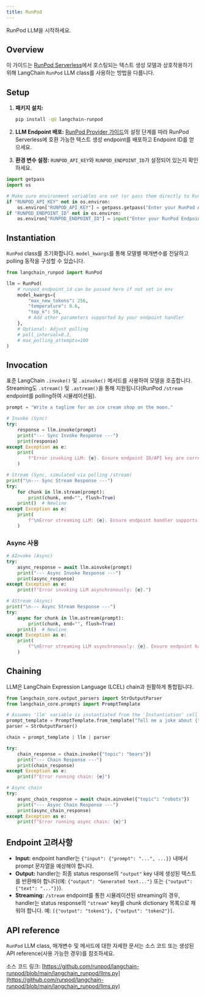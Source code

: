 ```yaml
---
title: RunPod
---
```


RunPod LLM을 시작하세요.

## Overview

이 가이드는 [RunPod Serverless](https://www.runpod.io/serverless-gpu)에서 호스팅되는 텍스트 생성 모델과 상호작용하기 위해 LangChain `RunPod` LLM class를 사용하는 방법을 다룹니다.

## Setup

1. **패키지 설치:**

   ```bash
   pip install -qU langchain-runpod
   ```

2. **LLM Endpoint 배포:** [RunPod Provider 가이드](/oss/integrations/providers/runpod#setup)의 설정 단계를 따라 RunPod Serverless에 호환 가능한 텍스트 생성 endpoint를 배포하고 Endpoint ID를 얻으세요.
3. **환경 변수 설정:** `RUNPOD_API_KEY`와 `RUNPOD_ENDPOINT_ID`가 설정되어 있는지 확인하세요.

```python
import getpass
import os

# Make sure environment variables are set (or pass them directly to RunPod)
if "RUNPOD_API_KEY" not in os.environ:
    os.environ["RUNPOD_API_KEY"] = getpass.getpass("Enter your RunPod API Key: ")
if "RUNPOD_ENDPOINT_ID" not in os.environ:
    os.environ["RUNPOD_ENDPOINT_ID"] = input("Enter your RunPod Endpoint ID: ")
```

## Instantiation

`RunPod` class를 초기화합니다. `model_kwargs`를 통해 모델별 매개변수를 전달하고 polling 동작을 구성할 수 있습니다.

```python
from langchain_runpod import RunPod

llm = RunPod(
    # runpod_endpoint_id can be passed here if not set in env
    model_kwargs={
        "max_new_tokens": 256,
        "temperature": 0.6,
        "top_k": 50,
        # Add other parameters supported by your endpoint handler
    },
    # Optional: Adjust polling
    # poll_interval=0.3,
    # max_polling_attempts=100
)
```

## Invocation

표준 LangChain `.invoke()` 및 `.ainvoke()` 메서드를 사용하여 모델을 호출합니다. Streaming도 `.stream()` 및 `.astream()`을 통해 지원됩니다(RunPod `/stream` endpoint를 polling하여 시뮬레이션됨).

```python
prompt = "Write a tagline for an ice cream shop on the moon."

# Invoke (Sync)
try:
    response = llm.invoke(prompt)
    print("--- Sync Invoke Response ---")
    print(response)
except Exception as e:
    print(
        f"Error invoking LLM: {e}. Ensure endpoint ID/API key are correct and endpoint is active/compatible."
    )
```

```python
# Stream (Sync, simulated via polling /stream)
print("\n--- Sync Stream Response ---")
try:
    for chunk in llm.stream(prompt):
        print(chunk, end="", flush=True)
    print()  # Newline
except Exception as e:
    print(
        f"\nError streaming LLM: {e}. Ensure endpoint handler supports streaming output format."
    )
```

### Async 사용

```python
# AInvoke (Async)
try:
    async_response = await llm.ainvoke(prompt)
    print("--- Async Invoke Response ---")
    print(async_response)
except Exception as e:
    print(f"Error invoking LLM asynchronously: {e}.")
```

```python
# AStream (Async)
print("\n--- Async Stream Response ---")
try:
    async for chunk in llm.astream(prompt):
        print(chunk, end="", flush=True)
    print()  # Newline
except Exception as e:
    print(
        f"\nError streaming LLM asynchronously: {e}. Ensure endpoint handler supports streaming output format."
    )
```

## Chaining

LLM은 LangChain Expression Language (LCEL) chain과 원활하게 통합됩니다.

```python
from langchain_core.output_parsers import StrOutputParser
from langchain_core.prompts import PromptTemplate

# Assumes 'llm' variable is instantiated from the 'Instantiation' cell
prompt_template = PromptTemplate.from_template("Tell me a joke about {topic}")
parser = StrOutputParser()

chain = prompt_template | llm | parser

try:
    chain_response = chain.invoke({"topic": "bears"})
    print("--- Chain Response ---")
    print(chain_response)
except Exception as e:
    print(f"Error running chain: {e}")

# Async chain
try:
    async_chain_response = await chain.ainvoke({"topic": "robots"})
    print("--- Async Chain Response ---")
    print(async_chain_response)
except Exception as e:
    print(f"Error running async chain: {e}")
```

## Endpoint 고려사항

- **Input:** endpoint handler는 `{"input": {"prompt": "...", ...}}` 내에서 prompt 문자열을 예상해야 합니다.
- **Output:** handler는 최종 status response의 `"output"` key 내에 생성된 텍스트를 반환해야 합니다(예: `{"output": "Generated text..."}` 또는 `{"output": {"text": "..."}}`).
- **Streaming:** `/stream` endpoint를 통한 시뮬레이션된 streaming의 경우, handler는 status response의 `"stream"` key를 chunk dictionary 목록으로 채워야 합니다. 예: `[{"output": "token1"}, {"output": "token2"}]`.

## API reference

`RunPod` LLM class, 매개변수 및 메서드에 대한 자세한 문서는 소스 코드 또는 생성된 API reference(사용 가능한 경우)를 참조하세요.

소스 코드 링크: [https://github.com/runpod/langchain-runpod/blob/main/langchain_runpod/llms.py](https://github.com/runpod/langchain-runpod/blob/main/langchain_runpod/llms.py)